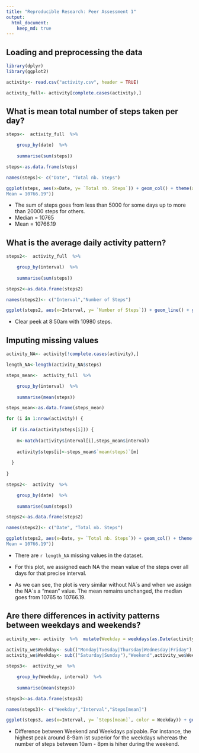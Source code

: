 ```yaml
---
title: "Reproducible Research: Peer Assessment 1"
output:
  html_document:
    keep_md: true
---
```



## Loading and preprocessing the data

```r

library(dplyr)
library(ggplot2)

activity<- read.csv("activity.csv", header = TRUE)

activity_full<- activity[complete.cases(activity),]

```
## What is mean total number of steps taken per day?

```r

steps<-  activity_full  %>%

    group_by(date)  %>%
    
    summarise(sum(steps))  

steps<-as.data.frame(steps)

names(steps)<- c("Date", "Total nb. Steps")

ggplot(steps, aes(x=Date, y= `Total nb. Steps`)) + geom_col() + theme(axis.text.x = element_text(angle = 90, hjust = 1)) + ggtitle("Sum of the total numer of steps per day") + geom_hline(yintercept = median(steps$`Total nb. Steps`),col="red", lwd=1) + geom_hline(yintercept = mean(steps$`Total nb. Steps`),col="blue", lwd=1) + geom_text(aes(x=-Inf,y=Inf,hjust=0, vjust=1,label="Median = 10765
Mean = 10766.19"))

```

- The sum of steps goes from less than 5000 for some days up to more than 20000 steps for others.
- Median = 10765
- Mean = 10766.19


## What is the average daily activity pattern?

```r

steps2<-  activity_full  %>%

    group_by(interval)  %>%
    
    summarise(sum(steps))  

steps2<-as.data.frame(steps2)

names(steps2)<- c("Interval","Number of Steps")

ggplot(steps2, aes(x=Interval, y= `Number of Steps`)) + geom_line() + geom_point(x=835,y=10927) + geom_text(aes(x=860,y=11100,hjust=0, vjust=1,label="Max: 10980 steps at 8:50"))+ ggtitle("Average Daily Activity pattern")

```

- Clear peek at 8:50am with 10980 steps.


## Imputing missing values

```r

activity_NA<- activity[!complete.cases(activity),]

length_NA<-length(activity_NA$steps)

steps_mean<-  activity_full  %>%

    group_by(interval)  %>%
    
    summarise(mean(steps))  

steps_mean<-as.data.frame(steps_mean)

for (i in 1:nrow(activity)) {
  
  if (is.na(activity$steps[i])) {
    
    m<-match(activity$interval[i],steps_mean$interval)
    
    activity$steps[i]<-steps_mean$`mean(steps)`[m]
    
  }
  
}

steps2<-  activity  %>%

    group_by(date)  %>%
    
    summarise(sum(steps))  

steps2<-as.data.frame(steps2)

names(steps2)<- c("Date", "Total nb. Steps")

ggplot(steps2, aes(x=Date, y= `Total nb. Steps`)) + geom_col() + theme(axis.text.x = element_text(angle = 90, hjust = 1)) + ggtitle("Sum of the total numer of steps per day") + geom_hline(yintercept = median(steps2$`Total nb. Steps`),col="red", lwd=1) + geom_hline(yintercept = mean(steps2$`Total nb. Steps`),col="blue", lwd=1) + geom_text(aes(x=-Inf,y=Inf,hjust=0, vjust=1,label="Median = 10766.19
Mean = 10766.19"))


```

- There are `r length_NA` missing values in the dataset.

- For this plot, we assigned each NA the mean value of the steps over all days for that precise interval.
- As we can see, the plot is very similar without NA´s and when we assign the NA´s a "mean" value.
The mean remains unchanged, the median goes from 10765 to 10766.19.


## Are there differences in activity patterns between weekdays and weekends?

```r

activity_we<- activity  %>%  mutate(Weekday = weekdays(as.Date(activity$date)))
  
activity_we$Weekday<- sub(("Monday|Tuesday|Thursday|Wednesday|Friday"),"Weekday",activity_we$Weekday)
activity_we$Weekday<- sub(("Saturday|Sunday"),"Weekend",activity_we$Weekday)

steps3<-  activity_we  %>%

    group_by(Weekday, interval)  %>%
    
    summarise(mean(steps))  

steps3<-as.data.frame(steps3)

names(steps3)<- c("Weekday","Interval","Steps[mean]")

ggplot(steps3, aes(x=Interval, y= `Steps[mean]`, color = Weekday)) + geom_line()+ ggtitle("Comparison Activity pattern Weekend vs. Weekdays")

```

- Difference between Weekend and Weekdays palpable. For instance, the highest peak around 8-9am ist superior for the weekdays whereas the number of steps between 10am - 8pm is hiher during the weekend.
